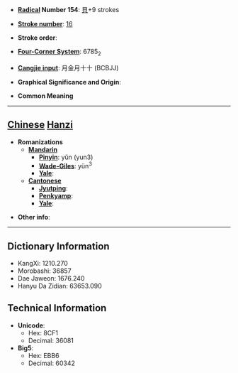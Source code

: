 * '''[[Wiktionary:Chinese radical index| Radical]] Number 154''': [[Wiktionary:Chinese radical index 貝|貝]]+9 strokes

* '''[[Wiktionary:Chinese total strokes index|Stroke number]]''': [[Wiktionary:Chinese total strokes index 16|16]]

* '''Stroke order''': 

* '''[[Wiktionary:Chinese four corner index|Four-Corner System]]''': 6785<sub>2</sub>

* '''[[Wiktionary:Chinese Cangjie index|Cangjie input]]''': 月金月十十 (BCBJJ)

* '''Graphical Significance and Origin''': 

* '''Common Meaning'''

----

== [[Chinese]] [[Hanzi]] ==

* '''Romanizations'''
** '''[[Mandarin]]'''
*** '''[[Pinyin]]''': yǔn (yun3)
*** '''[[Wade-Giles]]''': yün<sup>3</sup>
*** '''[[Yale]]''': 
** '''[[Cantonese]]'''
*** '''[[Jyutping]]''':
*** '''[[Penkyamp]]''': 
*** '''[[Yale]]''': 

* '''Other info''': 

----

== Dictionary Information ==

* KangXi: 1210.270
* Morobashi: 36857
* Dae Jaweon: 1676.240
* Hanyu Da Zidian: 63653.090

== Technical Information ==

* '''Unicode''':
** Hex: 8CF1
** Decimal: 36081
* '''Big5''':
** Hex: EBB6
** Decimal: 60342